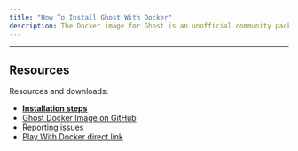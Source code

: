 ```yaml
---
title: "How To Install Ghost With Docker"
description: The Docker image for Ghost is an unofficial community package maintained by people within the Ghost developer community.
---
```


***

## Resources

Resources and downloads:

* **[Installation steps](https://hub.docker.com/_/ghost/)**
* [Ghost Docker Image on GitHub](https://github.com/docker-library/ghost)
* [Reporting issues](https://github.com/docker-library/ghost/issues)
* [Play With Docker direct link](http://play-with-docker.com/?stack=https://raw.githubusercontent.com/docker-library/docs/e24f39cddf21560cf0a24f149059ff23640b0f16/ghost/stack.yml)